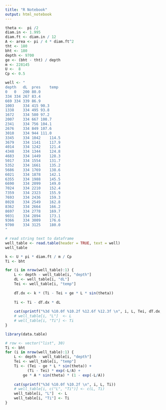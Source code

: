 ```yaml
---
title: "R Notebook"
output: html_notebook
---
```




```r
theta <-  pi /2
diam.in <- 1.995
diam.ft <- diam.in / 12
A <- area <- pi / 4 * diam.ft^2
tht <- 180
bht <- 180
depth <- 9700
ge <- (bht - tht) / depth
m <- 228145
U <-  8
Cp <- 0.5

well <- "
depth	dL	pres	temp
0	0	200	80.0
334	334	267	83.4
669	334	339	86.9
1003	334	415	90.3
1338	334	495	93.8
1672	334	580	97.2
2007	334	667	100.7
2341	334	756	104.1
2676	334	849	107.6
3010	334	944	111.0
3345	334	1042	114.5
3679	334	1141	117.9
4014	334	1242	121.4
4348	334	1344	124.8
4683	334	1449	128.3
5017	334	1554	131.7
5352	334	1661	135.2
5686	334	1769	138.6
6021	334	1878	142.1
6355	334	1988	145.5
6690	334	2099	149.0
7024	334	2210	152.4
7359	334	2323	155.9
7693	334	2436	159.3
8028	334	2549	162.8
8362	334	2664	166.2
8697	334	2778	169.7
9031	334	2894	173.1
9366	334	3009	176.6
9700	334	3125	180.0
"

# read string text to dataframe
well_table <- read.table(header = TRUE, text = well)
well_table

```

```r
k <- U * pi * diam.ft / m / Cp
Ti <- bht

for (i in nrow(well_table):1) {
    L <- depth - well_table[i, "depth"]
    dL <- well_table[i, "dL"]
    Tei <- well_table[i, "temp"]
    
    dT.dx <- k * (Ti - Tei + ge * L * sin(theta))
    
    Ti <- Ti - dT.dx * dL
    
    cat(sprintf("%3d %10.0f %10.2f %12.6f %12.3f \n", i, L, Tei, dT.dx, Ti))
    # well_table[i, "L"]  <- L
    # well_table[i, "Ti"] <- Ti
}

```






```r
library(data.table)

# row <- vector("list", 30)
Ti <- bht
for (i in nrow(well_table):1) {
    L <- depth - well_table[i, "depth"]
    Tei <- well_table[i, "temp"]
    Ti <- (Tei - ge * L * sin(theta)) +
          (Ti - Tei) * exp(-L/A) +
        ge * A * sin(theta) * (1 - exp(-L/A))
    
    cat(sprintf("%3d %10.0f %10.2f \n", i, L, Ti))
    # well_table[i, c("L", "Ti")] <- c(L, Ti)
    well_table[i, "L"]  <- L
    well_table[i, "Ti"] <- Ti
}
```

